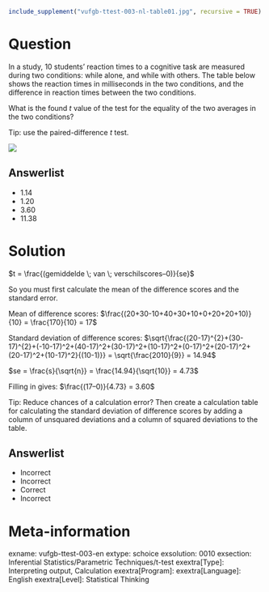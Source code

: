 ```r
include_supplement("vufgb-ttest-003-nl-table01.jpg", recursive = TRUE)
```

Question
========

In a study, 10 students' reaction times to a cognitive task are measured during two conditions: while alone, and while with others. The table below shows the reaction times in milliseconds in the two conditions, and the difference in reaction times between the two conditions.

What is the found *t* value of the test for the equality of the two averages in the two conditions?

Tip: use the paired-difference *t* test.

![](vufgb-ttest-003-nl-table01.jpg)
  
Answerlist
----------
* 1.14
* 1.20
* 3.60
* 11.38

Solution
========

$t = \frac{(gemiddelde \; van \; verschilscores–0)}{se}$

So you must first calculate the mean of the difference scores and the standard error.

Mean of difference scores: $\frac{(20+30-10+40+30+10+0+20+20+10)}{10} = \frac{170}{10} = 17$

Standard deviation of difference scores:
$\sqrt{\frac{(20-17)^{2}+(30-17)^{2}+(-10-17)^2+(40-17)^2+(30-17)^2+(10-17)^2+(0-17)^2+(20-17)^2+(20-17)^2+(10-17)^2}{(10-1)}} = \sqrt{\frac{2010}{9}} = 14.94$

$se = \frac{s}{\sqrt{n}} = \frac{14.94}{\sqrt{10}} = 4.73$

Filling in gives: $\frac{(17–0)}{4.73} = 3.60$

Tip: Reduce chances of a calculation error? Then create a calculation table for calculating the standard deviation of difference scores by adding a column of unsquared deviations and a column of squared deviations to the table.

Answerlist
----------
* Incorrect
* Incorrect
* Correct
* Incorrect

Meta-information
================
exname: vufgb-ttest-003-en
extype: schoice
exsolution: 0010
exsection: Inferential Statistics/Parametric Techniques/t-test
exextra[Type]: Interpreting output, Calculation
exextra[Program]: 
exextra[Language]: English
exextra[Level]: Statistical Thinking
